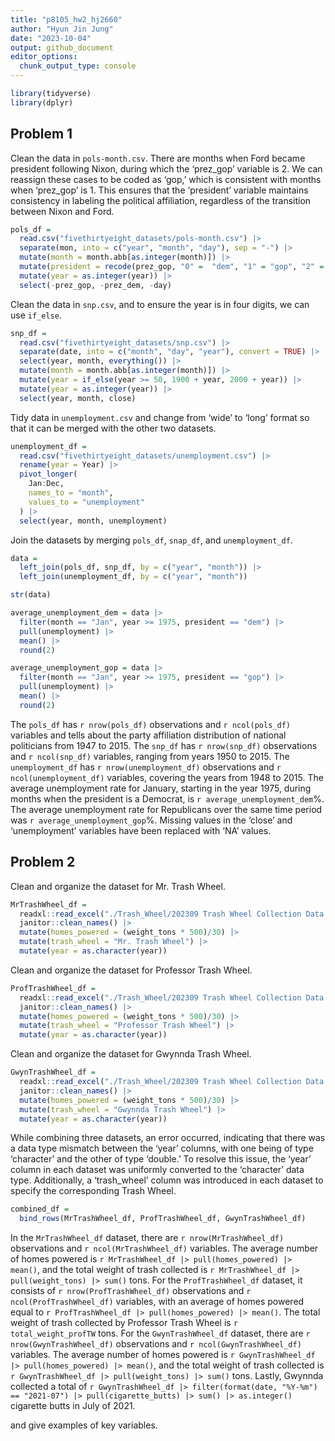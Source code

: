 ```yaml
---
title: "p8105_hw2_hj2660"
author: "Hyun Jin Jung"
date: "2023-10-04"
output: github_document
editor_options: 
  chunk_output_type: console
---
```


```r
library(tidyverse)
library(dplyr)
```

## Problem 1

Clean the data in `pols-month.csv`. There are months when Ford became president following Nixon, during which the 'prez_gop' variable is 2. We can reassign these cases to be coded as 'gop,' which is consistent with months when 'prez_gop' is 1. This ensures that the 'president' variable maintains consistency in labeling the political affiliation, regardless of the transition between Nixon and Ford.

```r
pols_df = 
  read.csv("fivethirtyeight_datasets/pols-month.csv") |>
  separate(mon, into = c("year", "month", "day"), sep = "-") |>
  mutate(month = month.abb[as.integer(month)]) |>
  mutate(president = recode(prez_gop, "0" =  "dem", "1" = "gop", "2" = "gop")) |>
  mutate(year = as.integer(year)) |>
  select(-prez_gop, -prez_dem, -day)
```

Clean the data in `snp.csv`, and to ensure the year is in four digits, we can use `if_else`.

```r
snp_df = 
  read.csv("fivethirtyeight_datasets/snp.csv") |>
  separate(date, into = c("month", "day", "year"), convert = TRUE) |>
  select(year, month, everything()) |>
  mutate(month = month.abb[as.integer(month)]) |>
  mutate(year = if_else(year >= 50, 1900 + year, 2000 + year)) |>
  mutate(year = as.integer(year)) |>
  select(year, month, close)
```

Tidy data in `unemployment.csv` and change from 'wide' to 'long' format so that it can be merged with the other two datasets.

```r
unemployment_df = 
  read.csv("fivethirtyeight_datasets/unemployment.csv") |>
  rename(year = Year) |>
  pivot_longer(
    Jan:Dec,
    names_to = "month",
    values_to = "unemployment"
  ) |>
  select(year, month, unemployment)
```

Join the datasets by merging `pols_df`, `snap_df`, and `unemployment_df`.

```r
data = 
  left_join(pols_df, snp_df, by = c("year", "month")) |>
  left_join(unemployment_df, by = c("year", "month"))

str(data)
```

```r
average_unemployment_dem = data |>
  filter(month == "Jan", year >= 1975, president == "dem") |>
  pull(unemployment) |>
  mean() |>
  round(2)
```

```r
average_unemployment_gop = data |>
  filter(month == "Jan", year >= 1975, president == "gop") |>
  pull(unemployment) |>
  mean() |>
  round(2)
```

The `pols_df` has `r nrow(pols_df)` observations and `r ncol(pols_df)` variables and tells about the party affiliation distribution of national politicians from 1947 to 2015. The `snp_df` has `r nrow(snp_df)` observations and `r ncol(snp_df)` variables, ranging from years 1950 to 2015. The `unemployment_df` has `r nrow(unemployment_df)` observations and `r ncol(unemployment_df)` variables, covering the years from 1948 to 2015. The average unemployment rate for January, starting in the year 1975, during months when the president is a Democrat, is `r average_unemployment_dem`%. The average unemployment rate for Republicans over the same time period was `r average_unemployment_gop`%. Missing values in the 'close' and 'unemployment' variables have been replaced with 'NA' values.


## Problem 2


Clean and organize the dataset for Mr. Trash Wheel.
```r
MrTrashWheel_df = 
  readxl::read_excel("./Trash_Wheel/202309 Trash Wheel Collection Data.xlsx", sheet = "Mr. Trash Wheel", range = "A2:N586") |>
  janitor::clean_names() |>
  mutate(homes_powered = (weight_tons * 500)/30) |>
  mutate(trash_wheel = "Mr. Trash Wheel") |>
  mutate(year = as.character(year)) 
```


Clean and organize the dataset for Professor Trash Wheel.
```r
ProfTrashWheel_df =
  readxl::read_excel("./Trash_Wheel/202309 Trash Wheel Collection Data.xlsx", sheet = "Professor Trash Wheel", range = "A2:M108") |>
  janitor::clean_names() |>
  mutate(homes_powered = (weight_tons * 500)/30) |>
  mutate(trash_wheel = "Professor Trash Wheel") |>
  mutate(year = as.character(year))
```

Clean and organize the dataset for Gwynnda Trash Wheel.
```r
GwynTrashWheel_df =
  readxl::read_excel("./Trash_Wheel/202309 Trash Wheel Collection Data.xlsx", sheet = "Gwynnda Trash Wheel", range = "A2:K157") |>
  janitor::clean_names() |>
  mutate(homes_powered = (weight_tons * 500)/30) |>
  mutate(trash_wheel = "Gwynnda Trash Wheel") |>
  mutate(year = as.character(year))
```

While combining three datasets, an error occurred, indicating that there was a data type mismatch between the 'year' columns, with one being of type 'character' and the other of type 'double.' To resolve this issue, the 'year' column in each dataset was uniformly converted to the 'character' data type. Additionally, a 'trash_wheel' column was introduced in each dataset to specify the corresponding Trash Wheel.
```r
combined_df = 
  bind_rows(MrTrashWheel_df, ProfTrashWheel_df, GwynTrashWheel_df)
```


In the `MrTrashWheel_df` dataset, there are `r nrow(MrTrashWheel_df)` observations and `r ncol(MrTrashWheel_df)` variables. The average number of homes powered is `r MrTrashWheel_df |> pull(homes_powered) |> mean()`, and the total weight of trash collected is `r MrTrashWheel_df |> pull(weight_tons) |> sum()` tons. For the `ProfTrashWheel_df` dataset, it consists of `r nrow(ProfTrashWheel_df)` observations and `r ncol(ProfTrashWheel_df)` variables, with an average of homes powered equal to `r ProfTrashWheel_df |> pull(homes_powered) |> mean()`. The total weight of trash collected by Professor Trash Wheel is `r total_weight_profTW` tons. For the `GwynTrashWheel_df` dataset, there are `r nrow(GwynTrashWheel_df)` observations and `r ncol(GwynTrashWheel_df)` variables. The average number of homes powered is `r GwynTrashWheel_df |> pull(homes_powered) |> mean()`, and the total weight of trash collected is `r GwynTrashWheel_df |> pull(weight_tons) |> sum()` tons. Lastly, Gwynnda collected a total of `r GwynTrashWheel_df |> filter(format(date, "%Y-%m") == "2021-07") |> pull(cigarette_butts) |> sum() |> as.integer()` cigarette butts in July of 2021.







and give examples of key variables. 

